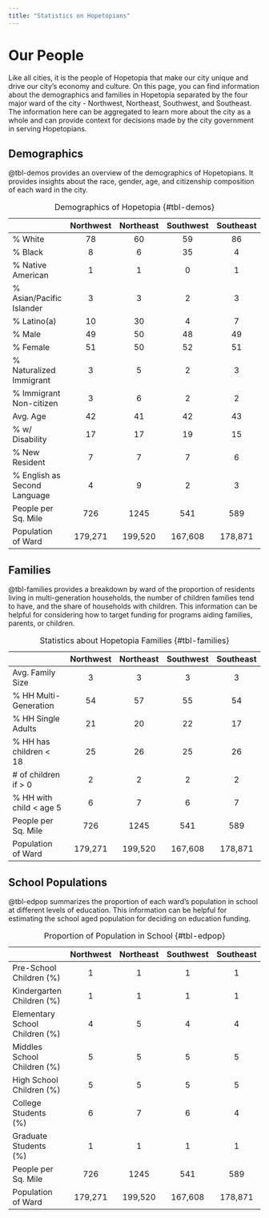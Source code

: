 ```yaml
---
title: "Statistics on Hopetopians"
---
```


# Our People

Like all cities, it is the people of Hopetopia that make our city unique and drive our city's economy and culture. On this page, you can find information about the demographics and families in Hopetopia separated by the four major ward of the city - Northwest, Northeast, Southwest, and Southeast. The information here can be aggregated to learn more about the city as a whole and can provide context for decisions made by the city government in serving Hopetopians.

## Demographics

@tbl-demos provides an overview of the demographics of Hopetopians. It provides insights about the race, gender, age, and citizenship composition of each ward in the city.

|                               | Northwest | Northeast | Southwest | Southeast |
|-------------------------------|:---------:|:---------:|:---------:|:---------:|
| \% White                      |    78     |    60     |    59     |    86     |
| \% Black                      |     8     |     6     |    35     |     4     |
| \% Native American            |     1     |     1     |     0     |     1     |
| \% Asian/Pacific Islander     |     3     |     3     |     2     |     3     |
| \% Latino(a)                  |    10     |    30     |     4     |     7     |
| \% Male                       |    49     |    50     |    48     |    49     |
| \% Female                     |    51     |    50     |    52     |    51     |
| \% Naturalized Immigrant      |     3     |     5     |     2     |     3     |
| \% Immigrant Non-citizen      |     3     |     6     |     2     |     2     |
| Avg. Age                      |    42     |    41     |    42     |    43     |
| \% w/ Disability              |    17     |    17     |    19     |    15     |
| \% New Resident               |     7     |     7     |     7     |     6     |
| \% English as Second Language |     4     |     9     |     2     |     3     |
| People per Sq. Mile           |    726    |   1245    |    541    |    589    |
| Population of Ward            |  179,271   |  199,520   |  167,608   |  178,871   |

: Demographics of Hopetopia {#tbl-demos}


## Families

@tbl-families provides a breakdown by ward of the proportion of residents living in multi-generation households, the number of children families tend to have, and the share of households with children. This information can be helpful for considering how to target funding for programs aiding families, parents, or children.

|                  | Northwest | Northeast | Southwest | Southeast |
| ---------------- | :-------: | :-------: | :-------: | :-------: |
| Avg. Family Size |         3 |         3 |         3 |         3 |
| % HH Multi-Generation |        54 |        57 |        55 |        54 |
| % HH Single Adults |        21 |        20 |        22 |        17 |
| % HH has children < 18 |        25 |        26 |        25 |        26 |
| # of children if > 0 |         2 |         2 |         2 |         2 |
| % HH with child < age 5 |         6 |         7 |         6 |         7 |
| People per Sq. Mile |       726 |      1245 |       541 |       589 |
| Population of Ward |    179,271 |    199,520 |    167,608 |    178,871 |

: Statistics about Hopetopia Families {#tbl-families}


## School Populations

@tbl-edpop summarizes the proportion of each ward's population in school at different levels of education. This information can be helpful for estimating the school aged population for deciding on education funding.

|                  | Northwest | Northeast | Southwest | Southeast |
| ---------------- | :-------: | :-------: | :-------: | :-------: |
| Pre-School Children (%) |         1 |         1 |         1 |         1 |
| Kindergarten Children (%) |         1 |         1 |         1 |         1 |
| Elementary School Children (%) |         4 |         5 |         4 |         4 |
| Middles School Children (%) |         5 |         5 |         5 |         5 |
| High School Children (%) |         5 |         5 |         5 |         5 |
| College Students (%) |         6 |         7 |         6 |         4 |
| Graduate Students (%) |         1 |         1 |         1 |         1 |
| People per Sq. Mile |       726 |      1245 |       541 |       589 |
| Population of Ward |    179,271 |    199,520 |    167,608 |    178,871 |

: Proportion of Population in School {#tbl-edpop}